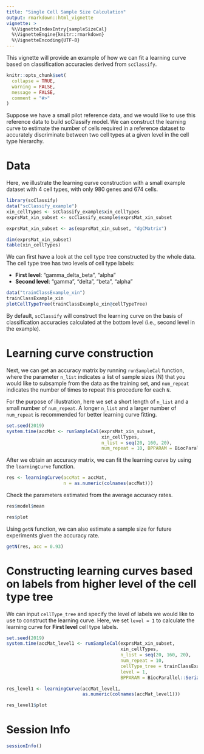```yaml
---
title: "Single Cell Sample Size Calculation"
output: rmarkdown::html_vignette
vignette: >
  %\VignetteIndexEntry{sampleSizeCal}
  %\VignetteEngine{knitr::rmarkdown}
  %\VignetteEncoding{UTF-8}
---
```


This vignette will provide an example of how we can fit a learning curve based on classification accuracies derived from `scClassify`.

```r
knitr::opts_chunk$set(
  collapse = TRUE,
  warning = FALSE,
  message = FALSE,
  comment = "#>"
)
```


Suppose we have a small pilot reference data, and we would like to use this reference data to build scClassify model. We can construct the learning curve to estimate the number of cells required in a reference dataset to accurately discriminate between two cell types at a given level in the cell type hierarchy.

# Data

Here, we illustrate the learning curve construction with a small example dataset with 4 cell types, with only 980 genes and 674 cells.



```r
library(scClassify)
data("scClassify_example")
xin_cellTypes <- scClassify_example$xin_cellTypes
exprsMat_xin_subset <- scClassify_example$exprsMat_xin_subset

exprsMat_xin_subset <- as(exprsMat_xin_subset, "dgCMatrix")
```

```r
dim(exprsMat_xin_subset)
table(xin_cellTypes)
```

We can first have a look at the cell type tree constructed by the whole data. The cell type tree has two levels of cell type labels:

+ **First level**: "gamma_delta_beta", "alpha"
+ **Second level**:  "gamma", "delta", "beta", "alpha"

```r
data("trainClassExample_xin")
trainClassExample_xin
plotCellTypeTree(trainClassExample_xin@cellTypeTree)
```

By default, `scClassify` will construct the learning curve on the basis of classification accuracies calculated at the bottom level (i.e., second level in the example).

# Learning curve construction

Next, we can get an accuracy matrix by running `runSampleCal` function, where the parameter `n_list` indicates a list of sample sizes (N) that you would like to subsample from the data as the training set, and `num_repeat` indicates the number of times to repeat this procedure for each `N`.

For the purpose of illustration, here we set a short length of `n_list` and a small number of `num_repeat`. A longer `n_list` and a larger number of `num_repeat` is recommended for better learning curve fitting.

```r
set.seed(2019)
system.time(accMat <- runSampleCal(exprsMat_xin_subset, 
                                   xin_cellTypes,
                                   n_list = seq(20, 160, 20), 
                                   num_repeat = 10, BPPARAM = BiocParallel::SerialParam()))
```


After we obtain an accuracy matrix, we can fit the learning curve by using the `learningCurve` function.

```r
res <- learningCurve(accMat = accMat,
                     n = as.numeric(colnames(accMat)))
```

Check the parameters estimated from the average accuracy rates.

```r
res$model$mean
```


```r
res$plot
```




Using `getN` function, we can also estimate a sample size for future experiments given the accuracy rate.

```r
getN(res, acc = 0.93)
```



# Constructing learning curves based on labels from higher level of the cell type tree

We can input `cellType_tree` and specify the level of labels we would like to use to construct the learning curve. Here, we set `level = 1` to calculate the learning curve for **First level** cell type labels.



```r
set.seed(2019)
system.time(accMat_level1 <- runSampleCal(exprsMat_xin_subset, 
                                          xin_cellTypes,
                                          n_list = seq(20, 160, 20),
                                          num_repeat = 10,
                                          cellType_tree = trainClassExample_xin@cellTypeTree,
                                          level = 1,
                                          BPPARAM = BiocParallel::SerialParam()))

res_level1 <- learningCurve(accMat_level1,
                            as.numeric(colnames(accMat_level1)))
```



```r
res_level1$plot
```




# Session Info

```r
sessionInfo()
```
